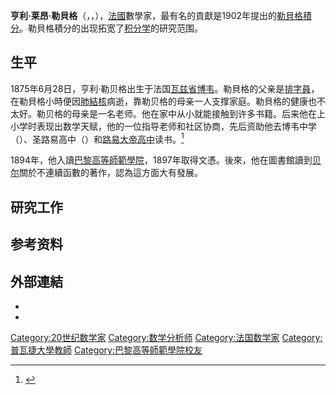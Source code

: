 {{expand|time=2018-12-6}}
{{Infobox scientist
|name              = 亨利·勒贝格<br>Henri Lebesgue
|image             = Lebesgue 2.jpeg
|caption           = 
|birth_date        = {{birth date|1875|06|28|mf=y}}
|birth_place       = {{flagicon|French Third Republic}} [[法蘭西第三共和國|法國]][[瓦兹省|瓦兹省]][[博韦|博韦]]
|death_date        = {{death date and age|1941|07|26|1875|06|28|mf=y}}
|death_place       = {{flagicon|Vichy France}} [[維希法國|法國]][[巴黎|巴黎]]
|nationality       = [[法國|法國]]
|field             = [[实变函数论|实变函数论]]
|work_institutions = [[雷恩大学|雷恩大学]]<br/>[[普瓦捷大学|普瓦捷大学]]<br/>[[巴黎大学|巴黎大学]]<br/>[[法兰西公学院|法兰西公学院]]
|alma_mater        = [[巴黎高等師範學院|巴黎高等師範學院]]<br/>[[巴黎大学|巴黎大学]]
|doctoral_advisor  = [[埃米尔·博雷尔|埃米尔·博雷尔]]
|doctoral_students = [[保罗·蒙泰尔|保罗·蒙泰尔]]<br />{{link-en|齐格蒙特·扬尼舍夫斯基|Zygmunt Janiszewski}}
|notable_students  = [[乔治·德拉姆|乔治·德拉姆]]
|known_for         = [[勒贝格积分|勒贝格积分]]<br />[[勒贝格测度|勒贝格测度]]
|prizes            = [[皇家学会院士|皇家学会院士]]<ref name="frs">{{Cite journal |last1=Burkill |first1=J. C. |authorlink= |title=Henri Lebesgue. 1875-1941 |doi=10.1098/rsbm.1944.0001 |journal=''Obituary Notices of Fellows of the Royal Society'' |volume=4 |issue=13 |pages=483 |jstor=768841 |pmid= |pmc= |language=en |year=1944}}</ref><br>{{link-en|彭赛列奖|Poncelet Prize}}（1914年）<ref>{{cite journal|title=Prizes Awarded by the Paris Academy of Sciences for 1914|journal=''[[自然_(杂志)|Nature]]''|volume=94|issue=2358|pages=518–519|url=http://www.nature.com/nature/journal/v94/n2358/abs/094518a0.html|doi=10.1038/094518a0|language=en|date=1915年1月7日|access-date=2018年12月5日|archive-date=2016年4月17日|archive-url=https://web.archive.org/web/20160417201430/http://www.nature.com/nature/journal/v94/n2358/abs/094518a0.html}}</ref>
}}

'''亨利·莱昂·勒貝格'''（{{lang|fr|Henri Léon Lebesgue}}，{{IPA-fr|ɑ̃ʁi leɔ̃ ləbɛɡ}}，{{bd|1875年|6月28日|1941年|7月26日|catIdx=Lebesgue}}），[[法國|法國]]數學家，最有名的貢獻是1902年提出的[[勒貝格積分|勒貝格積分]]。勒貝格積分的出现拓宽了[[积分学|积分学]]的研究范围。

== 生平 ==
1875年6月28日，亨利·勒贝格出生于法国[[瓦兹省|瓦兹省]][[博韦|博韦]]。勒貝格的父亲是[[排字|排字員]]，在勒貝格小時便因[[肺結核|肺結核]]病逝，靠勒贝格的母亲一人支撑家庭。勒貝格的健康也不太好。勒贝格的母亲是一名老师。他在家中从小就能接触到许多书籍。后来他在上小学时表现出数学天赋，他的一位指导老师和社区协商，先后资助他去博韦中学（{{lang-fr|Collège de Beauvais}}）、圣路易高中（{{lang-fr|Lycée Saint-Louis}}）和[[路易大帝中学|路易大帝高中]]读书。<ref name="Hawking">{{cite book |last1=Hawking |first1=Stephen W. |authorlink1=Stephen Hawking |title=''God Created the Integers: The Mathematical Breakthroughs That Changed History'' |url=https://archive.org/details/godcreatedintege0000unse|archiveurl= |archivedate= |edition= |series= |volume= |date= |publisher=Running Press |location= |isbn=978-0-7624-1922-7 |oclc= |doi= |id= |page= |pages=1041–87 |at= |language=en |year=2005}}</ref>

1894年，他入讀[[巴黎高等師範學院|巴黎高等師範學院]]，1897年取得文憑。後來，他在圖書館讀到[[勒内-路易·贝尔|贝尔]]關於不連續函數的著作，認為這方面大有發展。

== 研究工作 ==

== 参考资料 ==
{{Reflist}}

== 外部連結 ==
* {{Britannica|id=Henri-Leon-Lebesgue|type=biography}}
* {{MathGenealogy|id=86693}}

{{Authority control}}

{{DEFAULTSORT:Lebesgue,Henri Léon}}
[[Category:20世纪数学家|Category:20世纪数学家]]
[[Category:数学分析师|Category:数学分析师]]
[[Category:法国数学家|Category:法国数学家]]
[[Category:普瓦捷大學教師|Category:普瓦捷大學教師]]
[[Category:巴黎高等師範學院校友|Category:巴黎高等師範學院校友]]